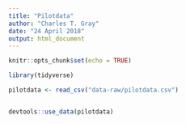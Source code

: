 ```yaml
---
title: "Pilotdata"
author: "Charles T. Gray"
date: "24 April 2018"
output: html_document
---
```


```r
knitr::opts_chunk$set(echo = TRUE)
```


```r
library(tidyverse)
```

```r
pilotdata <- read_csv("data-raw/pilotdata.csv")


devtools::use_data(pilotdata)

```

